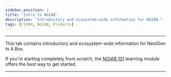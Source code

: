 ```yaml
---
sidebar_position: 1
title: 'Intro to NGIAB'
description: "Introductory and ecosystem-wide information for NGIAB."
tags: [CIROH, NGIAB, Products]
---
```


---

This tab contains introductory and ecosystem-wide information for NextGen In A Box.

If you're starting completely from scratch, the [NGIAB 101](https://docs.ciroh.org/training-NGIAB-101/) learning module offers the best way to get started.

---


<DocCardList />